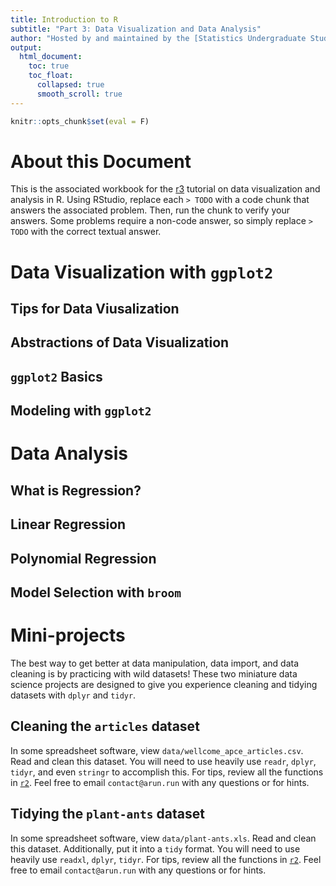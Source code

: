 ```yaml
---
title: Introduction to R
subtitle: "Part 3: Data Visualization and Data Analysis"
author: "Hosted by and maintained by the [Statistics Undergraduate Students Association (SUSA)](https://susa.berkeley.edu). Originally authored by Arun Ramamurthy."
output: 
  html_document:
    toc: true
    toc_float:
      collapsed: true
      smooth_scroll: true
---
```

```r
knitr::opts_chunk$set(eval = F)
```

# About this Document
This is the associated workbook for the [r3](r2.html) tutorial on data visualization and analysis in R. Using RStudio, replace each ` > TODO ` with a code chunk that answers the associated problem. Then, run the chunk to verify your answers. Some problems require a non-code answer, so simply replace ` > TODO ` with the correct textual answer.

# Data Visualization with `ggplot2`

## Tips for Data Viusalization

## Abstractions of Data Visualization

## `ggplot2` Basics

## Modeling with `ggplot2`

# Data Analysis

## What is Regression?

## Linear Regression

## Polynomial Regression

## Model Selection with `broom`

# Mini-projects

The best way to get better at data manipulation, data import, and data cleaning is by practicing with wild datasets! These two miniature data science projects are designed to give you experience cleaning and tidying datasets with `dplyr` and `tidyr`. 

## Cleaning the `articles` dataset

In some spreadsheet software, view `data/wellcome_apce_articles.csv`. Read and clean this dataset. You will need to use heavily use `readr`, `dplyr`, `tidyr`, and even `stringr` to accomplish this. For tips, review all the functions in [`r2`](r2.html). Feel free to email `contact@arun.run` with any questions or for hints.

## Tidying the `plant-ants` dataset

In some spreadsheet software, view `data/plant-ants.xls`. Read and clean this dataset. Additionally, put it into a `tidy` format. You will need to use heavily use `readxl`, `dplyr`, `tidyr`. For tips, review all the functions in [`r2`](r2.html). Feel free to email `contact@arun.run` with any questions or for hints.
